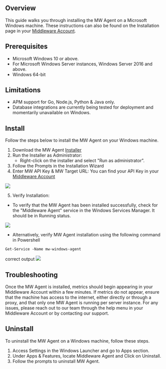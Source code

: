 ## Overview

This guide walks you through installing the MW Agent on a Microsoft Windows machine. These instructions can also be found on the Installation page in your [Middleware Account](https://app.middleware.io/installation#infrastructures/windows).

## Prerequisites
* Microsoft Windows 10 or above.
* For Microsoft Windows Server instances, Windows Server 2016 and above.
* Windows 64-bit

## Limitations
* APM support for Go, Node.js, Python & Java only.
* Database integrations are currently being tested for deployment and momentarily unavailable on Windows.

## Install
 Follow the steps below to install the MW Agent on your Windows machine.

1. Download the MW Agent [Installer](https://github.com/middleware-labs/mw-agent/releases/latest/download/mw-windows-agent-setup.exe)
2. Run the Installer as Administrator:
   * Right-click on the installer and select "Run as administrator".
3. Follow the Prompts in the Installation Wizard
4. Enter MW API Key & MW Target URL:
 You can find your API Key in your [Middleware Account](https://app.middleware.io/installation#infrastructures/windows)

<img src="/images/agent-installation/windows.png" />

5.  Verify Installation:
-   To verify that the MW Agent has been installed successfully, check for the "Middleware Agent" service in the Windows Services Manager. It should be in Running status.
<img src="/images/agent-installation/windows_verify.png" />

-   Alternatively, verify MW Agent installation using the following command in Powershell

```shell
Get-Service -Name mw-windows-agent
```

correct output
<img src="/images/agent-installation/windows_correct.jpg" />


## Troubleshooting
Once the MW Agent is installed, metrics should begin appearing in your Middleware Account within a few minutes. If metrics do not appear, ensure that the machine has access to the internet, either directly or through a proxy, and that only one MW Agent is running per server instance.
For any issues, please reach out to our team through the help menu in your Middleware Account or by contacting our support.

## Uninstall
To uninstall the MW Agent on a Windows machine, follow these steps.

1. Access Settings in the Windows Launcher and go to Apps section. 
2. Under Apps & Features, locate Middleware Agent and Click on Uninstall.
3. Follow the prompts to uninstall MW Agent.

